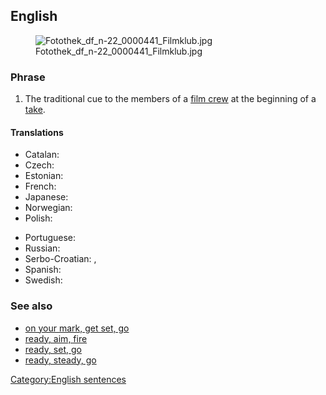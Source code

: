 ==English==
[[Image:Fotothek df n-22 0000441 Filmklub.jpg|thumb]]

===Phrase===
{{en-phrase|[[lights]], [[camera]], [[action]]!}}

# The traditional cue to the members of a [[film crew]] at the beginning of a [[take]].

====Translations====
{{rftrans}}
{{trans-top|tradicional cue at a beginning of a take}}
* Catalan: {{t|ca|llums, càmera, acció!}}
* Czech: {{t|cs|kamera, klapka, jedeme!}}
* Estonian: {{t|et|valgus, kaamera, võte}}
* French: {{t|fr|silence, moteur, action}}
* Japanese: {{t|ja|ライト、カメラ、アクション!|sc=Jpan}}
* Norwegian: {{t|no|lys, kamera, action}}
* Polish: {{t|pl|światła, kamera, akcja}}
{{trans-mid}}
* Portuguese: {{t|pt|luzes, câmera, ação}}
* Russian: {{t|ru|свет, камера, мотор}}
* Serbo-Croatian: {{t|sh|тон, камера, акција|tr=ton, kamera, akci|sc=Cyrl}}, {{t|sh|светла, камера, акција|tr=svetla, kamera, akcija|sc=Cyrl}}
* Spanish: {{t|es|luces, cámara, acción|alt=¡luces, cámara, acción!}}
* Swedish: {{t|sv|tystnad, tagning}}
{{trans-bottom}}

===See also===
* [[on your mark, get set, go]]
* [[ready, aim, fire]]
* [[ready, set, go]]
* [[ready, steady, go]]

[[Category:English sentences]]